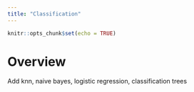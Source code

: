 ```yaml
---
title: "Classification"
---
```


```r
knitr::opts_chunk$set(echo = TRUE)
```

# Overview
Add knn, naive bayes, logistic regression, classification trees
